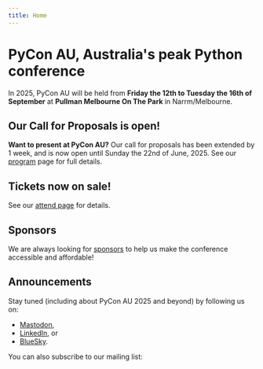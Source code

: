 ```yaml
---
title: Home
---
```



# PyCon AU, Australia's peak Python conference

In 2025, PyCon AU will be held from **Friday the 12th to Tuesday the 16th of September** at **Pullman Melbourne On The Park** in Narrm/Melbourne.

## Our Call for Proposals is open!

**Want to present at PyCon AU?** Our call for proposals has been extended by 1 week, and is now open until Sunday the 22nd of June, 2025. See our <a href="/program">program</a> page for full details.

## Tickets now on sale!

See our [attend page](/attend) for details.

## Sponsors

We are always looking for [sponsors](/sponsor) to help us make the conference accessible and affordable!

## Announcements

Stay tuned (including about PyCon AU 2025 and beyond) by following us on:

- [Mastodon](https://mastodon.pycon.org.au/@pyconau),
- [LinkedIn](https://www.linkedin.com/company/pyconau/), or
- [BlueSky](https://bsky.app/profile/pyconau.bsky.social).

You can also subscribe to our mailing list:

<MailingListSignup />
